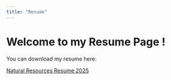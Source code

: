 ```yaml
---
title: "Resume"
---
```


# Welcome to my Resume Page !

You can download my resume here:

[Natural Resources Resume 2025](file:///C:/Users/mads23/Documents/GitHub_2025/Madi-Schartz.github.io/media/NR Resume 2025-Schartz, Madi.pdf)
